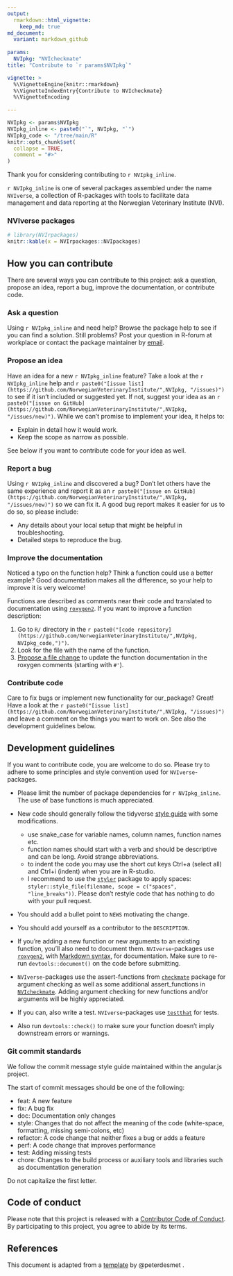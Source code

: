 ```yaml
---
output: 
  rmarkdown::html_vignette:
    keep_md: true
md_document:
  variant: markdown_github
  
params:
  NVIpkg: "NVIcheckmate"
title: "Contribute to `r params$NVIpkg`"

vignette: >
  %\VignetteEngine{knitr::rmarkdown}
  %\VignetteIndexEntry{Contribute to NVIcheckmate}
  %\VignetteEncoding
  
---
```



```r
NVIpkg <- params$NVIpkg
NVIpkg_inline <- paste0("`", NVIpkg, "`")
NVIpkg_code <- "/tree/main/R"
knitr::opts_chunk$set(
  collapse = TRUE,
  comment = "#>"
)

```

<!-- CONTRIBUTING.md and ./vignettes/Contribute_to_NVIpkg.Rmd. are generated 
     from ./templates/Contribute_to_NVIpkg.Rmd in NVIpackager. 
     Please edit that file -->

Thank you for considering contributing to `r NVIpkg_inline`. 

`r NVIpkg_inline` is one of several packages assembled under the name `NVIverse`, a collection of R-packages with tools to facilitate data management and data reporting at the Norwegian Veterinary Institute (NVI). 

###  NVIverse packages
```r
# library(NVIrpackages)
knitr::kable(x = NVIrpackages::NVIpackages)
```
  
## How you can contribute
There are several ways you can contribute to this project: ask a question, propose an idea, report a bug, improve the documentation, or contribute code. 

### Ask a question

Using `r NVIpkg_inline` and need help? Browse the package help to see if you can find a solution. Still problems? Post your question in R-forum at workplace or contact the package maintainer by [email](mailto:petter.hopp@vetinst.no).

### Propose an idea 

Have an idea for a new `r NVIpkg_inline` feature? Take a look at the `r NVIpkg_inline` help and `r paste0("[issue list](https://github.com/NorwegianVeterinaryInstitute/",NVIpkg, "/issues)")` to see if it isn't included or suggested yet. If not, suggest your idea as an `r paste0("[issue on GitHub](https://github.com/NorwegianVeterinaryInstitute/",NVIpkg, "/issues/new)")`. While we can't promise to implement your idea, it helps to:

* Explain in detail how it would work.
* Keep the scope as narrow as possible.

See below if you want to contribute code for your idea as well.

### Report a bug 

Using `r NVIpkg_inline` and discovered a bug? Don't let others have the same experience and report it as an `r paste0("[issue on GitHub](https://github.com/NorwegianVeterinaryInstitute/",NVIpkg, "/issues/new)")` so we can fix it. A good bug report makes it easier for us to do so, so please include:

* Any details about your local setup that might be helpful in troubleshooting.
* Detailed steps to reproduce the bug.

### Improve the documentation 

Noticed a typo on the function help? Think a function could use a better example? Good documentation makes all the difference, so your help to improve it is very welcome!

Functions are described as comments near their code and translated to documentation using [`roxygen2`](https://klutometis.github.io/roxygen/). If you want to improve a function description:

1. Go to `R/` directory in the `r paste0("[code repository](https://github.com/NorwegianVeterinaryInstitute/",NVIpkg, NVIpkg_code,")")`.
2. Look for the file with the name of the function.
3. [Propose a file change](https://help.github.com/articles/editing-files-in-another-user-s-repository/) to update the function documentation in the roxygen comments (starting with `#'`).

### Contribute code 

Care to fix bugs or implement new functionality for our_package? Great! Have a look at the `r paste0("[issue list](https://github.com/NorwegianVeterinaryInstitute/",NVIpkg, "/issues)")` and leave a comment on the things you want to work on. See also the development guidelines below.


## Development guidelines

If you want to contribute code, you are welcome to do so. Please try to adhere 
to some principles and style convention used for `NVIverse`-packages. 

*   Please limit the number of package dependencies for `r NVIpkg_inline`. The use of base 
functions is much appreciated. 

*   New code should generally follow the tidyverse [style guide](http://style.tidyverse.org) with some modifications. 
    + use snake_case for variable names, column names, function names etc. 
    + function names should start with a verb and should be descriptive and can be long. 
    Avoid strange abbreviations. 
    + to indent the code you may use the short cut keys Ctrl+a (select all) and 
    Ctrl+i (indent) when you are in R-studio. 
    +  I recommend to use the [`styler`](https://CRAN.R-project.org/package=styler) 
    package to apply spaces: `styler::style_file(filename, scope = c("spaces", "line_breaks"))`. 
    Please don't restyle code that has nothing to do with your pull request.

*   You should add a bullet point to `NEWS` motivating the change.

*   You should add yourself as a contributor to the `DESCRIPTION`.

*   If you're adding a new function or new arguments to an existing function, you'll also need
    to document them. `NVIverse`-packages use [`roxygen2`](https://cran.r-project.org/package=roxygen2), with
[Markdown syntax](https://cran.r-project.org/web/packages/roxygen2/vignettes/markdown.html),
for documentation. Make sure to re-run `devtools::document()` on the code before submitting. 

*   `NVIverse`-packages use the assert-functions from [`checkmate`](https://CRAN.R-project.org/package=checkmate) package  for argument checking as well as some additional assert_functions in [`NVIcheckmate`](https://github.com/NorwegianVeterinaryInstitute/NVIcheckmate). Adding argument checking for new functions and/or arguments will be highly appreciated.
    
*   If you can, also write a test. `NVIverse`-packages use [`testthat`](https://cran.r-project.org/package=testthat) for tests.

*   Also run `devtools::check()` to make sure your function doesn't imply downstream errors or warnings. 


### Git commit standards
We follow the commit message style guide maintained within the angular.js project.

The start of commit messages should be one of the following:

*   feat: A new feature
*   fix: A bug fix
*   doc: Documentation only changes
*   style: Changes that do not affect the meaning of the code (white-space, formatting, missing semi-colons, etc)
*   refactor: A code change that neither fixes a bug or adds a feature
*   perf: A code change that improves performance
*   test: Adding missing tests
*   chore: Changes to the build process or auxiliary tools and libraries such as documentation generation

Do not capitalize the first letter.


## Code of conduct
Please note that this project is released with a 
[Contributor Code of  Conduct](https://contributor-covenant.org/version/2/0/CODE_OF_CONDUCT.html). By participating to this project, you agree to abide by its terms.


## References
This document is adapted from a [template](https://gist.github.com/peterdesmet/e90a1b0dc17af6c12daf6e8b2f044e7c) by @peterdesmet .
